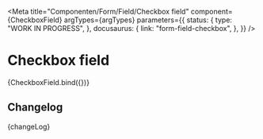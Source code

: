 
<Meta
  title="Componenten/Form/Field/Checkbox field"
  component={CheckboxField}
  argTypes={argTypes}
  parameters={{
    status: {
      type: "WORK IN PROGRESS",
    },
    docusaurus: {
      link: "form-field-checkbox",
    },
  }}
/>

# Checkbox field

<Canvas>
  <Story name="Checkbox field" args={defaultArgs}>
    {CheckboxField.bind({})}
  </Story>
</Canvas>

<ArgsTable story="Checkbox field" />

## Changelog

<Description>{changeLog}</Description>
